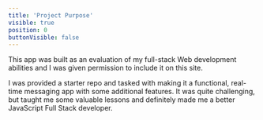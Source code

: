 ```yaml
---
title: 'Project Purpose'
visible: true
position: 0
buttonVisible: false
---
```


This app was built as an evaluation of my full-stack Web development abilities and I was given permission to include it on this site.

I was provided a starter repo and tasked with making it a functional, real-time messaging app with some additional features.
It was quite challenging, but taught me some valuable lessons and definitely made me a better JavaScript Full Stack developer.

